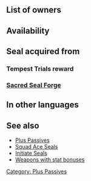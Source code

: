 {{SkillPage Tabs}}{{Passive
|type=A
|exclusive=0
|1name=Def/Res 1
|1tagid=SID_守備魔防1
|1promotionRarity=5
|1promotionTier=1
|alt1name=Def Res 1
|1effect=Grants Def/Res+1.
|1cost=80
|1required=Resistance +1;Defense +1
|2name=Def/Res 2
|2tagid=SID_守備魔防2
|alt2name=Def Res 2
|2effect=Grants Def/Res+2.
|2cost=160
|statModifiers1=0,0,0,1,1
|statModifiers2=0,0,0,2,2
|canUseMove={{MoveList|all}}
|canUseWeapon={{WeaponList|all}}
|properties=random_all
}}
==List of owners==
{{Skill Hero List}}
==Availability==
{{PassiveFocusList}}
{{PassiveDistributionList}}
{{PassiveCombatManualList}}
==Seal acquired from==
===Tempest Trials reward===
{{Tempest Trials seal reward}}
===[[Sacred Seal Forge]]===
{{SealCosts
|seals=Def/Res 1;Def/Res 2
|badgeColor=Transparent
|costs1=20;100;20
|costs2=400;1000;100
}}

==In other languages==
{{OtherLanguages
|english=Def/Res
|japanese=守備魔防
|german=Ver./Res.
|spanishEU=Def/Res
|spanishLA=Def./Res.
|french=Déf/Rés
|italian=Dif/Res
|chineseTW=防守魔防
|portuguese=Def./Res.
}}
==See also==
* [[Plus Passives]]
* [[Squad Ace Seals]]
* [[Initiate Seals]]
* [[:Category:Weapons with stat bonuses|Weapons with stat bonuses]]
{{Seals Navbox}}
{{Passives Navbox|A}}
[[Category: Plus Passives]]